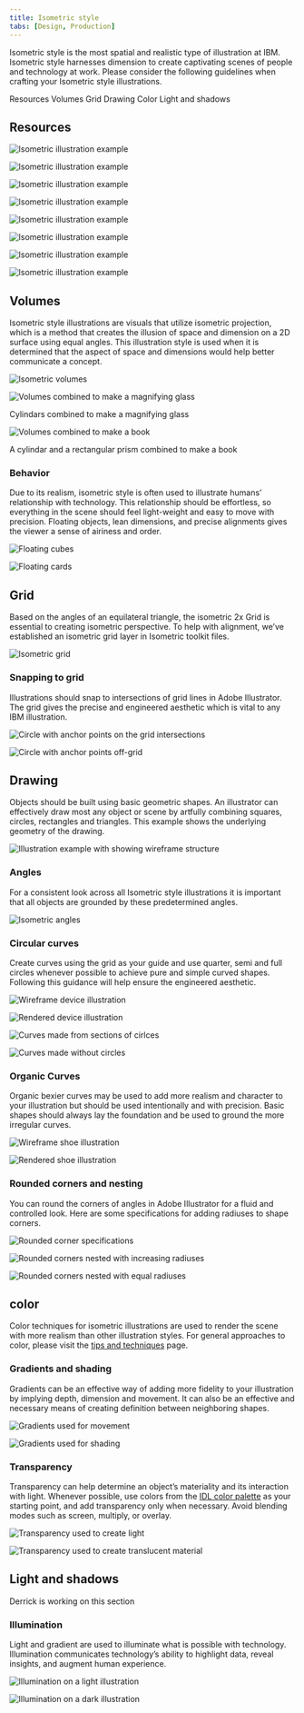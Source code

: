 ```yaml
---
title: Isometric style
tabs: [Design, Production]
---
```


<PageDescription>

Isometric style is the most spatial and realistic type of illustration at IBM. Isometric style harnesses dimension to create captivating scenes of people and technology at work. Please consider the following guidelines when crafting your Isometric style illustrations.

</PageDescription>

<AnchorLinks>
  <AnchorLink>Resources</AnchorLink>
  <AnchorLink>Volumes</AnchorLink>
  <AnchorLink>Grid</AnchorLink>
  <AnchorLink>Drawing</AnchorLink>
  <AnchorLink>Color</AnchorLink>
  <AnchorLink>Light and shadows</AnchorLink>
</AnchorLinks>

## Resources

![Isometric illustration example](/images/Gallery1.png)

<Row>
<Column colMd={4} colLg={4}>

![Isometric illustration example](/images/Gallery2.png)

</Column>
<Column colMd={4} colLg={4}>

![Isometric illustration example](/images/Gallery3.png)

</Column>
<Column colMd={4} colLg={4}>

![Isometric illustration example](/images/Gallery4.png)

</Column>
</Row>

![Isometric illustration example](/images/Gallery5.png)

<Row>
<Column colMd={4} colLg={4}>

![Isometric illustration example](/images/Gallery6.png)

</Column>
<Column colMd={4} colLg={4}>

![Isometric illustration example](/images/Gallery7.png)

</Column>
<Column colMd={4} colLg={4}>

![Isometric illustration example](/images/Gallery8.png)

</Column>
</Row>

## Volumes

Isometric style illustrations are visuals that utilize isometric projection, which is a method that creates the illusion of space and dimension on a 2D surface using equal angles. This illustration style is used when it is determined that the aspect of space and dimensions would help better communicate a concept.

![Isometric volumes](/images/Volumes.png)

<Row>
<Column colMd={4} colLg={4}>

![Volumes combined to make a magnifying glass](/images/Volumes_Example1.svg)

<Caption>Cylindars combined to make a magnifying glass</Caption>

</Column>
<Column colMd={4} colLg={4}>

![Volumes combined to make a book](/images/Volumes_Example2.svg)

<Caption>A cylindar and a rectangular prism combined to make a book</Caption>

</Column>
</Row>

### Behavior

Due to its realism, isometric style is often used to illustrate humans’ relationship with technology. This relationship should be effortless, so everything in the scene should feel light-weight and easy to move with precision. Floating objects, lean dimensions, and precise alignments gives the viewer a sense of airiness and order.

<Row>
<Column colMd={4} colLg={4}>

![Floating cubes](/images/Behavior1.png)

</Column>
<Column colMd={4} colLg={4}>

![Floating cards](/images/Behavior2.png)

</Column>
</Row>

## Grid

Based on the angles of an equilateral triangle, the isometric 2x Grid is essential to creating isometric perspective. To help with alignment, we’ve established an isometric grid layer in Isometric toolkit files.

![Isometric grid](/images/IsometricGrid.svg)

### Snapping to grid

Illustrations should snap to intersections of grid lines in Adobe Illustrator. The grid gives the precise and engineered aesthetic which is vital to any IBM illustration.

<Row>
<Column colMd={4} colLg={4}>
<DoDontExample type="do" caption="Ensure anchor points are snapped to the isometric grid whenever possible.">

![Circle with anchor points on the grid intersections](/images/Snapping_Do.svg)

</DoDontExample>
</Column>
<Column colMd={4} colLg={4}>
<DoDontExample type="dont" caption="Don’t place anchor points off-grid unless absolutely necessary.">

![Circle with anchor points off-grid](/images/Snapping_Dont.svg)

</DoDontExample>
</Column>
</Row>

## Drawing

Objects should be built using basic geometric shapes. An illustrator can effectively draw most any object or scene by artfully combining squares, circles, rectangles and triangles. This example shows the underlying geometry of the drawing.

![Illustration example with showing wireframe structure](/images/Drawing.svg)

### Angles

For a consistent look across all Isometric style illustrations it is important that all objects are grounded by these predetermined angles.

![Isometric angles](/images/Angles.png)

### Circular curves

Create curves using the grid as your guide and use quarter, semi and full circles whenever possible to achieve pure and simple curved shapes. Following this guidance will help ensure the engineered aesthetic.

<Row>
<Column colMd={4} colLg={6}>

![Wireframe device illustration](/images/CircularCurves1.svg)

</Column>
<Column colMd={4} colLg={6}>

![Rendered device illustration](/images/CircularCurves2.svg)

</Column>
</Row>
<Row>
<Column colMd={4} colLg={4}>
<DoDontExample type="do" caption="Clear and regular curves should be used when possible.">

![Curves made from sections of cirlces](/images/Snapping_Do.svg)

</DoDontExample>
</Column>
<Column colMd={4} colLg={4}>
<DoDontExample type="dont" caption="Avoid the use of irregular curves when they are not required.">

![Curves made without circles](/images/Snapping_Dont.svg)

</DoDontExample>
</Column>
</Row>

### Organic Curves

Organic bexier curves may be used to add more realism and character to your illustration but should be used intentionally and with precision. Basic shapes should always lay the foundation and be used to ground the more irregular curves.

<Row>
<Column colMd={4} colLg={6}>

![Wireframe shoe illustration](/images/OrganicCurves1.svg)

</Column>
<Column colMd={4} colLg={6}>

![Rendered shoe illustration](/images/OrganicCurves2.svg)

</Column>
</Row>

### Rounded corners and nesting

You can round the corners of angles in Adobe Illustrator for a fluid and controlled look. Here are some specifications for adding radiuses to shape corners.

![Rounded corner specifications](/images/RoundedCorners.svg)

<Row>
<Column colMd={4} colLg={4}>
<DoDontExample type="do" caption="Nested curves should remain equally spaced with increasing radius.">

![Rounded corners nested with increasing radiuses](/images/RoundedCorners_Do.svg)

</DoDontExample>
</Column>
<Column colMd={4} colLg={4}>
<DoDontExample type="dont" caption="Avoid nesting curves with equal radiuses.">

![Rounded corners nested with equal radiuses](/images/RoundedCorners_Dont.svg)

</DoDontExample>
</Column>
</Row>

## color

Color techniques for isometric illustrations are used to render the scene with more realism than other illustration styles. For general approaches to color, please visit the [tips and techniques](/illustration/tips-and-techniques) page.

### Gradients and shading

Gradients can be an effective way of adding more fidelity to your illustration by implying depth, dimension and movement. It can also be an effective and necessary means of creating definition between neighboring shapes.

<Row>
</Column>
<Column colMd={4} colLg={4}>

![Gradients used for movement](/images/Gradients1.svg)

</Column>
<Column colMd={4} colLg={4}>

![Gradients used for shading](/images/Gradients2.svg)

</Column>
</Row>

### Transparency

Transparency can help determine an object’s materiality and its interaction with light. Whenever possible, use colors from the [IDL color palette](/color) as your starting point, and add transparency only when necessary. Avoid blending modes such as screen, multiply, or overlay.

<Row>
</Column>
<Column colMd={4} colLg={4}>

![Transparency used to create light](/images/Transparency1.svg)

</Column>
<Column colMd={4} colLg={4}>

![Transparency used to create translucent material](/images/Transparency2.svg)

</Column>
</Row>

## Light and shadows

Derrick is working on this section

### Illumination

Light and gradient are used to illuminate what is possible with technology. Illumination communicates technology’s ability to highlight data, reveal insights, and augment human experience.

<Row>
</Column>
<Column colMd={4} colLg={4}>

![Illumination on a light illustration](/images/Illumination1.png)

</Column>
<Column colMd={4} colLg={4}>

![Illumination on a dark illustration](/images/Illumination2.png)

</Column>
</Row>
